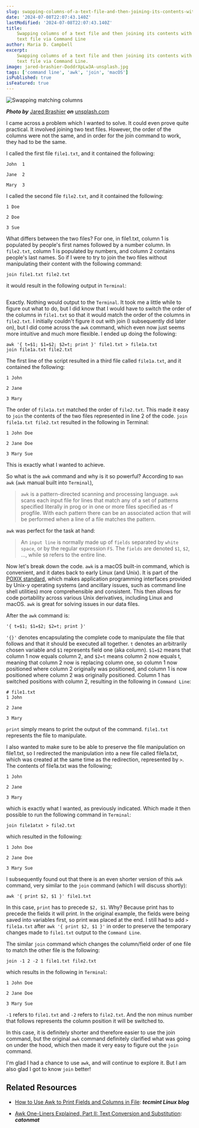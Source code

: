 ```yaml
---
slug: swapping-columns-of-a-text-file-and-then-joining-its-contents-with-another-text-file-via-command-line
date: '2024-07-08T22:07:43.140Z'
lastModified: '2024-07-08T22:07:43.140Z'
title:
    Swapping columns of a text file and then joining its contents with another
    text file via Command Line
author: Maria D. Campbell
excerpt:
    Swapping columns of a text file and then joining its contents with another
    text file via Command Line.
image: jared-brashier-DoddrXpLw3A-unsplash.jpg
tags: ['command line', 'awk', 'join', 'macOS']
isPublished: true
isFeatured: true
---
```


![Swapping matching columns](jared-brashier-DoddrXpLw3A-unsplash.jpg)

**_Photo by_** [Jared Brashier](https://unsplash.com/@jaredbrashier) **_on_**
[unsplash.com](https://unsplash.com/photos/brown-and-white-2-storey-house-DoddrXpLw3A)

I came across a problem which I wanted to solve. It could even prove quite
practical. It involved joining two text files. However, the order of the columns
were not the same, and in order for the join command to work, they had to be the
same.

I called the first file `file1.txt`, and it contained the following:

```shell
John  1

Jane  2

Mary  3
```

I called the second file `file2.txt`, and it contained the following:

```shell
1 Doe

2 Doe

3 Sue
```

What differs between the two files? For one, in file1.txt, column 1 is populated
by people's first names followed by a number column. In `file2.txt`, column 1 is
populated by numbers, and column 2 contains people's last names. So if I were to
try to join the two files without manipulating their content with the following
command:

```shell
join file1.txt file2.txt
```

it would result in the following output in `Terminal`:

```shell

```

Exactly. Nothing would output to the `Terminal`. It took me a little while to
figure out what to do, but I did know that I would have to switch the order of
the columns in `file1.txt` so that it would match the order of the columns in
`file2.txt`. I initially couldn't figure it out with join (I subsequently did
later on), but I did come across the `awk` command, which even now just seems
more intuitive and much more flexible. I ended up doing the following:

```shell
awk '{ t=$1; $1=$2; $2=t; print }' file1.txt > file1a.txt
join file1a.txt file2.txt
```

The first line of the script resulted in a third file called `file1a.txt`, and
it contained the following:

```shell
1 John

2 Jane

3 Mary
```

The order of `file1a.txt` matched the order of `file2.txt`. This made it easy to
`join` the contents of the two files represented in line 2 of the code.
`join file1a.txt file2.txt` resulted in the following in Terminal:

```shell
1 John Doe

2 Jane Doe

3 Mary Sue
```

This is exactly what I wanted to achieve.

So what is the `awk` command and why is it so powerful? According to `man awk`
(`awk` manual built into `Terminal`),

> `awk` is a pattern-directed scanning and processing language. `awk` scans each
> input file for lines that match any of a set of patterns specified literally
> in prog or in one or more files specified as -f progfile. With each pattern
> there can be an associated action that will be performed when a line of a file
> matches the pattern.

`awk` was perfect for the task at hand:

> An `input line` is normally made up of `fields` separated by `white space`, or
> by the regular expression `FS`. The `fields` are denoted `$1`, `$2`, ...,
> while `$0` refers to the entire line.

Now let's break down the code. `awk` is a macOS built-in command, which is
convenient, and it dates back to early Linux (and Unix). It is part of the
[POXIX standard](https://stackoverflow.com/questions/1780599/what-is-the-meaning-of-posix),
which makes application programming interfaces provided by Unix-y operating
systems (and ancillary issues, such as command line shell utilities) more
comprehensible and consistent. This then allows for code portability across
various Unix derivatives, including Linux and macOS. `awk` is great for solving
issues in our data files.

After the `awk` command is:

```shell
'{ t=$1; $1=$2; $2=t; print }'
```

`'{}'` denotes encapsulating the complete code to manipulate the file that
follows and that it should be executed all together. `t` denotes an arbitrarily
chosen variable and `$1` represents field one (aka column). `$1=$2` means that
column 1 now equals column 2, and `$2=t` means column 2 now equals t, meaning
that column 2 now is replacing column one, so column 1 now positioned where
column 2 originally was positioned, and column 1 is now positioned where column
2 was originally positioned. Column 1 has switched positions with column 2,
resulting in the following in `Command Line`:

```shell
# file1.txt
1 John

2 Jane

3 Mary
```

`print` simply means to print the output of the command. `file1.txt` represents
the file to manipulate.

I also wanted to make sure to be able to preserve the file manipulation on
file1.txt, so I redirected the manipulation into a new file called file1a.txt,
which was created at the same time as the redirection, represented by `>`. The
contents of file1a.txt was the following;

```shell
1 John

2 Jane

3 Mary
```

which is exactly what I wanted, as previously indicated. Which made it then
possible to run the following command in `Terminal`:

```shell
join file1atxt > file2.txt
```

which resulted in the following:

```shell
1 John Doe

2 Jane Doe

3 Mary Sue
```

I subsequently found out that there is an even shorter version of this `awk`
command, very similar to the `join` command (which I will discuss shortly):

```shell
awk '{ print $2, $1 }' file1.txt
```

In this case, `print` has to precede `$2, $1`. Why? Because print has to precede
the fields it will print. In the original example, the fields were being saved
into variables first, so print was placed at the end. I still had to add
`> file1a.txt` after `awk '{ print $2, $1 }'` in order to preserve the temporary
changes made to `file1.txt` output to the `Command Line`.

The similar `join` command which changes the column/field order of one file to
match the other file is the following:

```shell
join -1 2 -2 1 file1.txt file2.txt
```

which results in the following in `Terminal`:

```shell
1 John Doe

2 Jane Doe

3 Mary Sue
```

`-1` refers to `file1.txt` and `-2` refers to `file2.txt`. And the non minus
number that follows represents the column position it will be switched to.

In this case, it is definitely shorter and therefore easier to use the join
command, but the original `awk` command definitely clarified what was going on
under the hood, which then made it very easy to figure out the `join` command.

I'm glad I had a chance to use `awk`, and will continue to explore it. But I am
also glad I got to know `join` better!

## Related Resources

-   [How to Use Awk to Print Fields and Columns in File](https://www.tecmint.com/awk-print-fields-columns-with-space-separator/):
    **_tecmint Linux blog_**

-   [Awk One-Liners Explained, Part II: Text Conversion and Substitution](https://catonmat.net/awk-one-liners-explained-part-two):
    **_catonmat_**
